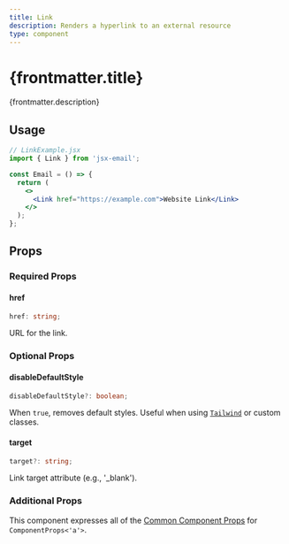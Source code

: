 ```yaml
---
title: Link
description: Renders a hyperlink to an external resource
type: component
---
```



<h1>{frontmatter.title}</h1>
<p>{frontmatter.description}</p>

<Install type={frontmatter.type} />

## Usage

```jsx "Link"
// LinkExample.jsx
import { Link } from 'jsx-email';

const Email = () => {
  return (
    <>
      <Link href="https://example.com">Website Link</Link>
    </>
  );
};
```

## Props

### Required Props

#### href

```ts
href: string;
```

URL for the link.

### Optional Props

#### disableDefaultStyle

```ts
disableDefaultStyle?: boolean;
```

When `true`, removes default styles. Useful when using [`Tailwind`](/components/tailwind) or custom classes.

#### target

```ts
target?: string;
```

Link target attribute (e.g., '\_blank').

### Additional Props

This component expresses all of the [Common Component Props](https://react.dev/reference/react-dom/components/common) for `ComponentProps<'a'>`.
